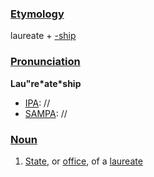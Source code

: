 ===[[Etymology]]===
laureate + [[-ship]]
===[[Pronunciation]]===
'''Lau"re*ate*ship'''
*[[IPA]]: //
*[[SAMPA]]: //
===[[Noun]]===
#[[State]], or [[office]], of a [[laureate]]